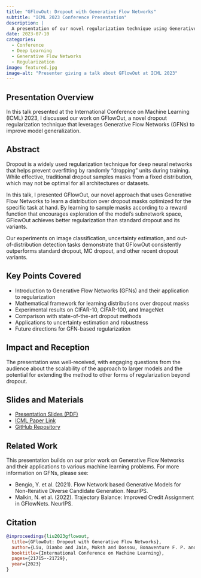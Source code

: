 ```yaml
---
title: "GFlowOut: Dropout with Generative Flow Networks"
subtitle: "ICML 2023 Conference Presentation"
description: |
  A presentation of our novel regularization technique using Generative Flow Networks at the International Conference on Machine Learning.
date: 2023-07-10
categories:
  - Conference
  - Deep Learning
  - Generative Flow Networks
  - Regularization
image: featured.jpg
image-alt: "Presenter giving a talk about GFlowOut at ICML 2023"
---
```


## Presentation Overview

In this talk presented at the International Conference on Machine Learning (ICML) 2023, I discussed our work on GFlowOut, a novel dropout regularization technique that leverages Generative Flow Networks (GFNs) to improve model generalization.

## Abstract

Dropout is a widely used regularization technique for deep neural networks that helps prevent overfitting by randomly "dropping" units during training. While effective, traditional dropout samples masks from a fixed distribution, which may not be optimal for all architectures or datasets.

In this talk, I presented GFlowOut, our novel approach that uses Generative Flow Networks to learn a distribution over dropout masks optimized for the specific task at hand. By learning to sample masks according to a reward function that encourages exploration of the model's subnetwork space, GFlowOut achieves better regularization than standard dropout and its variants.

Our experiments on image classification, uncertainty estimation, and out-of-distribution detection tasks demonstrate that GFlowOut consistently outperforms standard dropout, MC dropout, and other recent dropout variants.

## Key Points Covered

- Introduction to Generative Flow Networks (GFNs) and their application to regularization
- Mathematical framework for learning distributions over dropout masks
- Experimental results on CIFAR-10, CIFAR-100, and ImageNet
- Comparison with state-of-the-art dropout methods
- Applications to uncertainty estimation and robustness
- Future directions for GFN-based regularization

## Impact and Reception

The presentation was well-received, with engaging questions from the audience about the scalability of the approach to larger models and the potential for extending the method to other forms of regularization beyond dropout.

## Slides and Materials

- [Presentation Slides (PDF)](#)
- [ICML Paper Link](https://proceedings.mlr.press/v202/liu23l.html)
- [GitHub Repository](https://github.com/GFNOrg/gflowout)

## Related Work

This presentation builds on our prior work on Generative Flow Networks and their applications to various machine learning problems. For more information on GFNs, please see:

- Bengio, Y. et al. (2021). Flow Network based Generative Models for Non-Iterative Diverse Candidate Generation. NeurIPS.
- Malkin, N. et al. (2022). Trajectory Balance: Improved Credit Assignment in GFlowNets. NeurIPS.

## Citation

```bibtex
@inproceedings{liu2023gflowout,
  title={GFlowOut: Dropout with Generative Flow Networks},
  author={Liu, Dianbo and Jain, Moksh and Dossou, Bonaventure F. P. and Shen, Qianli and Lahlou, Salem and Goyal, Anirudh and Hass, Nadhir and others},
  booktitle={International Conference on Machine Learning},
  pages={21715--21729},
  year={2023}
}
``` 